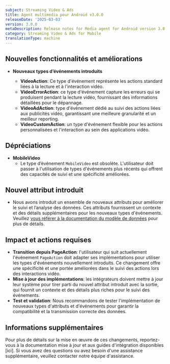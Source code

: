 ```yaml
---
subject: Streaming Video & Ads
title: Agent multimédia pour Android v3.0.0
releaseDate: '2025-03-03'
version: 3.0.0
metaDescription: Release notes for Media agent for Android version 3.0.0
category: Streaming Video & Ads for Mobile
translationType: machine
---
```


## Nouvelles fonctionnalités et améliorations

* **Nouveaux types d’événements introduits**

  * **VideoAction**: Ce type d&apos;événement représente les actions standard liées à la lecture et à l&apos;interaction vidéo.
  * **VideoErrorAction**: ce type d&apos;événement capture les erreurs qui se produisent pendant la lecture vidéo, fournissant des informations détaillées pour le dépannage.
  * **VideoAdAction**: type d&apos;événement dédié au suivi des actions liées aux publicités vidéo, garantissant une meilleure granularité et un meilleur reporting.
  * **VideoCustomAction**: un type d&apos;événement flexible pour les actions personnalisées et l&apos;interaction au sein des applications vidéo.

## Dépréciations

* **MobileVideo**
  * Le type d’événement `MobileVideo` est obsolète. L&apos;utilisateur doit passer à l&apos;utilisation de types d&apos;événements plus récents qui offrent des capacités de suivi et une spécificité améliorées.

## Nouvel attribut introduit

* Nous avons introduit un ensemble de nouveaux attributs pour améliorer le suivi et l’analyse des données. Ces attributs fournissent un contexte et des détails supplémentaires pour les nouveaux types d&apos;événements. Veuillez [vous référer à la documentation du modèle de données](https://github.com/newrelic/video-agent-android/blob/v3.0.0/DATAMODEL.md) pour plus de détails.

## Impact et actions requises

* **Transition depuis PageAction**: l&apos;utilisateur qui suit actuellement l&apos;événement `PageAction` doit adapter ses implémentations pour utiliser les types d&apos;événements nouvellement introduits. Ce changement offre une spécificité et une portée améliorées dans le suivi des actions lors des interactions vidéo.
* **Mise à jour des implémentations**: les intégrateurs doivent mettre à jour leur système pour tirer parti du nouvel attribut introduit avec la sortie, qui fournit un contexte et des détails plus riches pour le suivi des événements.
* **Test et validation**: Nous recommandons de tester l&apos;implémentation de nouveaux types d&apos;attributs et d&apos;événements pour garantir la compatibilité et la transmission correcte des données.

## Informations supplémentaires

Pour plus de détails sur la mise en œuvre de ces changements, reportez-vous à la documentation mise à jour et aux guides d&apos;intégration disponibles \[ici]. Si vous avez des questions ou avez besoin d&apos;une assistance supplémentaire, veuillez contacter notre équipe d&apos;assistance.